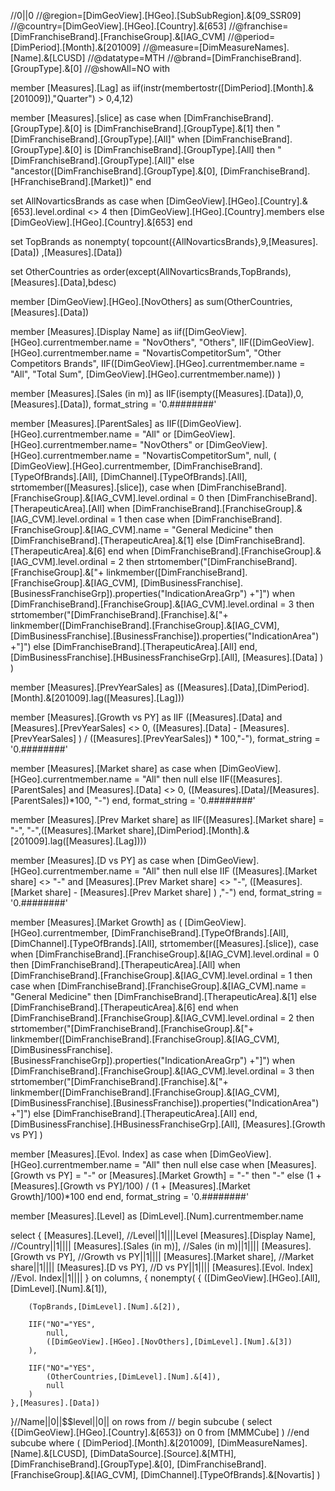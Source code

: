 //0||0
//@region=[DimGeoView].[HGeo].[SubSubRegion].&[09_SSR09]
//@country=[DimGeoView].[HGeo].[Country].&[653]
//@franchise=[DimFranchiseBrand].[FranchiseGroup].&[IAG_CVM]
//@period=[DimPeriod].[Month].&[201009]
//@measure=[DimMeasureNames].[Name].&[LCUSD]
//@datatype=MTH
//@brand=[DimFranchiseBrand].[GroupType].&[0]
//@showAll=NO
with

member [Measures].[Lag] as
	iif(instr(membertostr([DimPeriod].[Month].&[201009]),"Quarter") > 0,4,12)

member [Measures].[slice] as
	case when [DimFranchiseBrand].[GroupType].&[0] is [DimFranchiseBrand].[GroupType].&[1] then
		"[DimFranchiseBrand].[GroupType].[All]"
		when [DimFranchiseBrand].[GroupType].&[0] is [DimFranchiseBrand].[GroupType].[All] then
		"[DimFranchiseBrand].[GroupType].[All]"
	else "ancestor([DimFranchiseBrand].[GroupType].&[0],
		[DimFranchiseBrand].[HFranchiseBrand].[Market])" end

set AllNovarticsBrands as
	case when [DimGeoView].[HGeo].[Country].&[653].level.ordinal <> 4 
	then [DimGeoView].[HGeo].[Country].members
	else [DimGeoView].[HGeo].[Country].&[653] end
		
set TopBrands as
	nonempty(
		topcount({AllNovarticsBrands},9,[Measures].[Data])
	,[Measures].[Data])

set OtherCountries as
	order(except(AllNovarticsBrands,TopBrands),[Measures].[Data],bdesc)

member [DimGeoView].[HGeo].[NovOthers] as
	sum(OtherCountries,[Measures].[Data])

member [Measures].[Display Name] as
	iif([DimGeoView].[HGeo].currentmember.name = "NovOthers", "Others",
		IIF([DimGeoView].[HGeo].currentmember.name = "NovartisCompetitorSum",
			"Other Competitors Brands",
				IIF([DimGeoView].[HGeo].currentmember.name = "All",
				"Total Sum",
			[DimGeoView].[HGeo].currentmember.name))
	)

member [Measures].[Sales (in m)] as
	IIF(isempty([Measures].[Data]),0,[Measures].[Data]), format_string = '0.########'

member [Measures].[ParentSales] as
		IIF([DimGeoView].[HGeo].currentmember.name = "All"
		or [DimGeoView].[HGeo].currentmember.name= "NovOthers" 
		or [DimGeoView].[HGeo].currentmember.name = "NovartisCompetitorSum",
		null,
		(
		[DimGeoView].[HGeo].currentmember,
		[DimFranchiseBrand].[TypeOfBrands].[All],
		[DimChannel].[TypeOfBrands].[All],
		strtomember([Measures].[slice]),
		case when [DimFranchiseBrand].[FranchiseGroup].&[IAG_CVM].level.ordinal = 0 then
			[DimFranchiseBrand].[TherapeuticArea].[All]
		when [DimFranchiseBrand].[FranchiseGroup].&[IAG_CVM].level.ordinal = 1 then
			case when [DimFranchiseBrand].[FranchiseGroup].&[IAG_CVM].name = "General Medicine"
				then [DimFranchiseBrand].[TherapeuticArea].&[1]
				else [DimFranchiseBrand].[TherapeuticArea].&[6] end
		when [DimFranchiseBrand].[FranchiseGroup].&[IAG_CVM].level.ordinal = 2 then
			strtomember("[DimFranchiseBrand].[FranchiseGroup].&["+ 
			linkmember([DimFranchiseBrand].[FranchiseGroup].&[IAG_CVM],
			[DimBusinessFranchise].[BusinessFranchiseGrp]).properties("IndicationAreaGrp") +"]")
		when [DimFranchiseBrand].[FranchiseGroup].&[IAG_CVM].level.ordinal = 3 then
			strtomember("[DimFranchiseBrand].[Franchise].&["+ 
			linkmember([DimFranchiseBrand].[FranchiseGroup].&[IAG_CVM],
			[DimBusinessFranchise].[BusinessFranchise]).properties("IndicationArea") +"]")
		else
			[DimFranchiseBrand].[TherapeuticArea].[All]
		end,
		[DimBusinessFranchise].[HBusinessFranchiseGrp].[All],
		[Measures].[Data]
		)
	)

member [Measures].[PrevYearSales] as
	([Measures].[Data],[DimPeriod].[Month].&[201009].lag([Measures].[Lag]))

member [Measures].[Growth vs PY] as
IIF ([Measures].[Data]  and [Measures].[PrevYearSales] <> 0, 
	([Measures].[Data] - [Measures].[PrevYearSales] ) 
	/ ([Measures].[PrevYearSales]) * 100,"-"), format_string = '0.########'

member [Measures].[Market share] as
	case when [DimGeoView].[HGeo].currentmember.name = "All" then
	null
	else
	IIF([Measures].[ParentSales] and [Measures].[Data] <> 0, 
	([Measures].[Data]/[Measures].[ParentSales])*100, "-")
	end, format_string = '0.########'

member [Measures].[Prev Market share] as
	IIF([Measures].[Market share] = "-",
		"-",([Measures].[Market share],[DimPeriod].[Month].&[201009].lag([Measures].[Lag])))

member [Measures].[D vs PY] as
	case when [DimGeoView].[HGeo].currentmember.name = "All" then
	null
	else
	IIF ([Measures].[Market share] <> "-" and [Measures].[Prev Market share] <> "-", 
		([Measures].[Market share] - [Measures].[Prev Market share] ) ,"-")
	end, format_string = '0.########'

member [Measures].[Market Growth] as
	(
		[DimGeoView].[HGeo].currentmember,
		[DimFranchiseBrand].[TypeOfBrands].[All],
		[DimChannel].[TypeOfBrands].[All],
		strtomember([Measures].[slice]),
		case when [DimFranchiseBrand].[FranchiseGroup].&[IAG_CVM].level.ordinal = 0 then
			[DimFranchiseBrand].[TherapeuticArea].[All]
		when [DimFranchiseBrand].[FranchiseGroup].&[IAG_CVM].level.ordinal = 1 then
			case when [DimFranchiseBrand].[FranchiseGroup].&[IAG_CVM].name = "General Medicine"
				then [DimFranchiseBrand].[TherapeuticArea].&[1]
				else [DimFranchiseBrand].[TherapeuticArea].&[6] end
		when [DimFranchiseBrand].[FranchiseGroup].&[IAG_CVM].level.ordinal = 2 then
			strtomember("[DimFranchiseBrand].[FranchiseGroup].&["+ 
			linkmember([DimFranchiseBrand].[FranchiseGroup].&[IAG_CVM],
			[DimBusinessFranchise].[BusinessFranchiseGrp]).properties("IndicationAreaGrp") +"]")
		when [DimFranchiseBrand].[FranchiseGroup].&[IAG_CVM].level.ordinal = 3 then
			strtomember("[DimFranchiseBrand].[Franchise].&["+ 
			linkmember([DimFranchiseBrand].[FranchiseGroup].&[IAG_CVM],
			[DimBusinessFranchise].[BusinessFranchise]).properties("IndicationArea") +"]")
		else
			[DimFranchiseBrand].[TherapeuticArea].[All]
		end,
		[DimBusinessFranchise].[HBusinessFranchiseGrp].[All],
		[Measures].[Growth vs PY]
	)

member [Measures].[Evol. Index] as
	case when [DimGeoView].[HGeo].currentmember.name = "All" then
		null
	else
		case when [Measures].[Growth vs PY] = "-" or [Measures].[Market Growth] = "-"
		then "-"
		else (1 + [Measures].[Growth vs PY]/100) / (1 + [Measures].[Market Growth]/100)*100 end
	end, format_string = '0.########'

member [Measures].[Level] as
[DimLevel].[Num].currentmember.name

select 
{
	[Measures].[Level],			//Level||1||||Level
	[Measures].[Display Name],	//Country||1||||
	[Measures].[Sales (in m)],	//Sales (in m)||1||||
	[Measures].[Growth vs PY],	//Growth vs PY||1||||
	[Measures].[Market share],	//Market share||1||||
	[Measures].[D vs PY],		//D vs PY||1||||
	[Measures].[Evol. Index]	//Evol. Index||1||||
} on columns,
{
	nonempty(
	{
		([DimGeoView].[HGeo].[All],[DimLevel].[Num].&[1]),
			
		(TopBrands,[DimLevel].[Num].&[2]),
		
		IIF("NO"="YES",
			null,
			([DimGeoView].[HGeo].[NovOthers],[DimLevel].[Num].&[3])
		),
		
		IIF("NO"="YES",
			(OtherCountries,[DimLevel].[Num].&[4]),
			null
		)
	},[Measures].[Data])
}//Name||0||$$level||0||
on rows
from
// begin subcube
(
	select 
		{[DimGeoView].[HGeo].[Country].&[653]} on 0
	from [MMMCube]
)
//end subcube
where (
		[DimPeriod].[Month].&[201009],
		[DimMeasureNames].[Name].&[LCUSD],
		[DimDataSource].[Source].&[MTH],
		[DimFranchiseBrand].[GroupType].&[0],
		[DimFranchiseBrand].[FranchiseGroup].&[IAG_CVM],
		[DimChannel].[TypeOfBrands].&[Novartis]
	)
